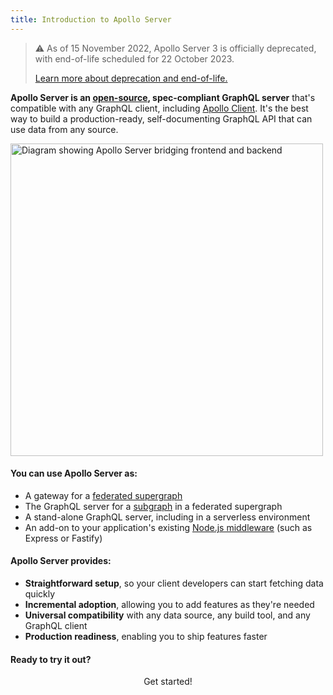 ```yaml
---
title: Introduction to Apollo Server
---
```


> ⚠️ As of 15 November 2022, Apollo Server 3 is officially deprecated, with end-of-life scheduled for 22 October 2023.
>
>[Learn more about deprecation and end-of-life.](/apollo-server/previous-versions)

**Apollo Server is an [open-source](https://github.com/apollographql/apollo-server), spec-compliant GraphQL server** that's compatible with any GraphQL client, including [Apollo Client](https://www.apollographql.com/docs/react). It's the best way to build a production-ready, self-documenting GraphQL API that can use data from any source.

<img src="./images/frontend_backend_diagram.svg" width="500" alt="Diagram showing Apollo Server bridging frontend and backend" />

#### You can use Apollo Server as:

* A gateway for a [federated supergraph](/federation/)
* The GraphQL server for a [subgraph](/federation/subgraphs) in a federated supergraph
* A stand-alone GraphQL server, including in a serverless environment
* An add-on to your application's existing [Node.js middleware](./integrations/middleware/) (such as Express or Fastify)

#### Apollo Server provides:

*  **Straightforward setup**, so your client developers can start fetching data quickly
*  **Incremental adoption**, allowing you to add features as they're needed
*  **Universal compatibility** with any data source, any build tool, and any GraphQL client
*  **Production readiness**, enabling you to ship features faster

#### Ready to try it out?

<div align="center">
  <ButtonLink href="./getting-started/" size="lg">
    Get started!
  </ButtonLink>
</div>
